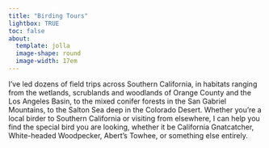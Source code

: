 ```yaml
---
title: "Birding Tours"
lightbox: TRUE
toc: false
about: 
  template: jolla
  image-shape: round
  image-width: 17em
---
```

I've led dozens of field trips across Southern California, in habitats ranging from the wetlands, scrublands and woodlands of Orange County and the Los Angeles Basin, to the mixed conifer forests in the San Gabriel Mountains, to the Salton Sea deep in the Colorado Desert. Whether you're a local birder to Southern California or visiting from elsewhere, I can help you find the special bird you are looking, whether it be California Gnatcatcher, White-headed Woodpecker, Abert's Towhee, or something else entirely. 
